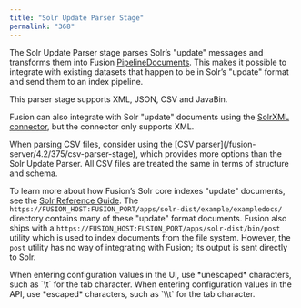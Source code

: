 ```yaml
---
title: "Solr Update Parser Stage"
permalink: "368"
---
```


The Solr Update Parser stage parses Solr’s "update" messages and transforms them into Fusion [PipelineDocuments](/fusion-pipeline-javadocs/4.2/com/lucidworks/apollo/common/pipeline/pipelinedocument). This makes it possible to integrate with existing datasets that happen to be in Solr’s "update" format and send them to an index pipeline.

This parser stage supports XML, JSON, CSV and JavaBin.

Fusion can also integrate with Solr "update" documents using the [SolrXML connector](/fusion-connectors/13/solr-xml-connector), but the connector only supports XML.

<Tip>
When parsing CSV files, consider using the [CSV parser](/fusion-server/4.2/375/csv-parser-stage), which provides more options than the Solr Update Parser. All CSV files are treated the same in terms of structure and schema.
</Tip>

To learn more about how Fusion’s Solr core indexes "update" documents, see the [Solr Reference Guide](/fusion-server/4.2/301/solr-reference-guide). The `https://FUSION_HOST:FUSION_PORT/apps/solr-dist/example/exampledocs/` directory contains many of these "update" format documents. Fusion also ships with a `https://FUSION_HOST:FUSION_PORT/apps/solr-dist/bin/post` utility which is used to index documents from the file system. However, the `post` utility has no way of integrating with Fusion; its output is sent directly to Solr.

<Tip>
When entering configuration values in the UI, use *unescaped* characters, such as `\t` for the tab character. When entering configuration values in the API, use *escaped* characters, such as `\\t` for the tab character.
</Tip>


<SchemaParamFields schema={schema}/>
